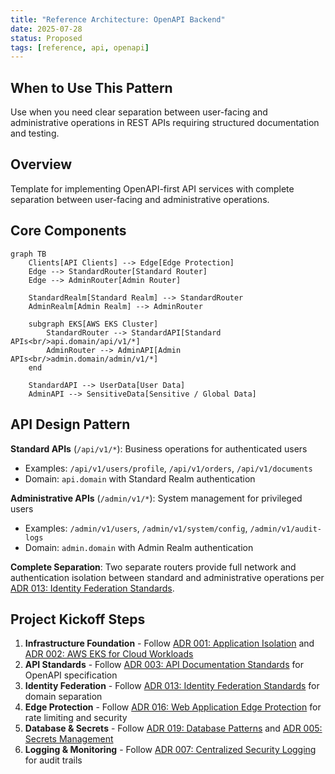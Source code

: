 ```yaml
---
title: "Reference Architecture: OpenAPI Backend"
date: 2025-07-28
status: Proposed
tags: [reference, api, openapi]
---
```


## When to Use This Pattern

Use when you need clear separation between user-facing and administrative operations in REST APIs requiring structured documentation and testing.

## Overview

Template for implementing OpenAPI-first API services with complete separation between user-facing and administrative operations.

## Core Components

```mermaid
graph TB
    Clients[API Clients] --> Edge[Edge Protection]
    Edge --> StandardRouter[Standard Router]
    Edge --> AdminRouter[Admin Router]
    
    StandardRealm[Standard Realm] --> StandardRouter
    AdminRealm[Admin Realm] --> AdminRouter
    
    subgraph EKS[AWS EKS Cluster]
        StandardRouter --> StandardAPI[Standard APIs<br/>api.domain/api/v1/*]
        AdminRouter --> AdminAPI[Admin APIs<br/>admin.domain/admin/v1/*]
    end
    
    StandardAPI --> UserData[User Data]
    AdminAPI --> SensitiveData[Sensitive / Global Data]
```

## API Design Pattern

**Standard APIs** (`/api/v1/*`): Business operations for authenticated users

- Examples: `/api/v1/users/profile`, `/api/v1/orders`, `/api/v1/documents`
- Domain: `api.domain` with Standard Realm authentication

**Administrative APIs** (`/admin/v1/*`): System management for privileged users

- Examples: `/admin/v1/users`, `/admin/v1/system/config`, `/admin/v1/audit-logs`
- Domain: `admin.domain` with Admin Realm authentication

**Complete Separation**: Two separate routers provide full network and authentication isolation between standard and administrative operations per [ADR 013: Identity Federation Standards](../security/013-identity-federation.qmd).

## Project Kickoff Steps

1. **Infrastructure Foundation** - Follow [ADR 001: Application Isolation](../security/001-isolation.qmd) and [ADR 002: AWS EKS for Cloud Workloads](../operations/002-workloads.qmd)
2. **API Standards** - Follow [ADR 003: API Documentation Standards](../development/003-apis.qmd) for OpenAPI specification
3. **Identity Federation** - Follow [ADR 013: Identity Federation Standards](../security/013-identity-federation.qmd) for domain separation
4. **Edge Protection** - Follow [ADR 016: Web Application Edge Protection](../security/016-edge-protection.qmd) for rate limiting and security
5. **Database & Secrets** - Follow [ADR 019: Database Patterns](../operations/019-database-patterns.qmd) and [ADR 005: Secrets Management](../security/005-secrets-management.qmd)
6. **Logging & Monitoring** - Follow [ADR 007: Centralized Security Logging](../operations/007-logging.qmd) for audit trails
